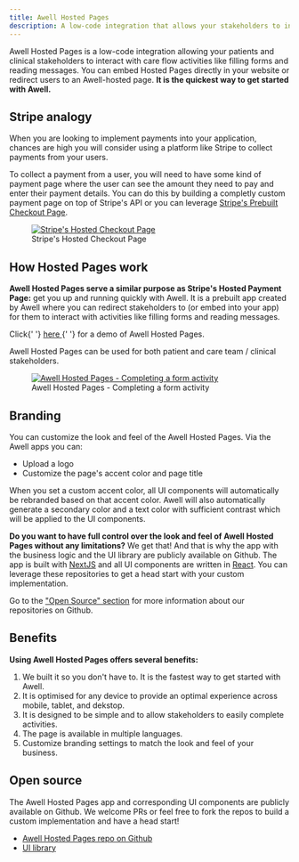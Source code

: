 ```yaml
---
title: Awell Hosted Pages
description: A low-code integration that allows your stakeholders to interact with pending activities in their care flows.
---
```


Awell Hosted Pages is a low-code integration allowing your patients and clinical stakeholders to interact with care flow activities like filling forms and reading messages. You can embed Hosted Pages directly in your website or redirect users to an Awell-hosted page. **It is the quickest way to get started with Awell.**

## Stripe analogy

When you are looking to implement payments into your application, chances are high you will consider using a platform like Stripe to collect payments from your users.

To collect a payment from a user, you will need to have some kind of payment page where the user can see the amount they need to pay and enter their payment details. You can do this by building a completly custom payment page on top of Stripe's API or you can leverage [Stripe's Prebuilt Checkout Page](https://stripe.com/en-gb-be/payments/checkout).

<figure className="w-full flex flex-col justify-center text-center">
  <a
    href="https://b.stripecdn.com/docs-statics-srv/assets/bd5ffc39f955d37bb53ef7d854ae4474.png"
    target="_blank"
    className="custom-link"
  >
    <img
      src="https://b.stripecdn.com/docs-statics-srv/assets/bd5ffc39f955d37bb53ef7d854ae4474.png"
      alt="Stripe's Hosted Checkout Page"
      className="w-full sm:w-10/12 mx-auto p-4 bg-white rounded-lg"
    />
  </a>
  <figcaption className="dark:text-slate-400 pt-1">
    Stripe's Hosted Checkout Page
  </figcaption>
</figure>

## How Hosted Pages work

**Awell Hosted Pages serve a similar purpose as Stripe's Hosted Payment Page:** get you up and running quickly with Awell. It is a prebuilt app created by Awell where you can redirect stakeholders to (or embed into your app) for them to interact with activities like filling forms and reading messages.

<Alert type="info" title="Try it out">
  <p>
    Click{' '}
    <a
      href="https://orchestration-stories.vercel.app/stories/hosted-pathway"
      title="Demo Awell Hosted Pages"
    >
      here
    </a>{' '}
    for a demo of Awell Hosted Pages.
  </p>
</Alert>

Awell Hosted Pages can be used for both patient and care team / clinical stakeholders.

<figure className="w-full flex flex-col justify-center text-center">
  <a
    href="https://res.cloudinary.com/da7x4rzl4/image/upload/v1673456657/Developer%20portal/awell-hosted-pages.png"
    target="_blank"
    className="custom-link"
  >
    <img
      src="https://res.cloudinary.com/da7x4rzl4/image/upload/v1673456657/Developer%20portal/awell-hosted-pages.png"
      alt="Awell Hosted Pages - Completing a form activity"
      className="w-full sm:w-11/12 mx-auto bg-white rounded-lg"
    />
  </a>
  <figcaption className="dark:text-slate-400 pt-1">
    Awell Hosted Pages - Completing a form activity
  </figcaption>
</figure>

## Branding

You can customize the look and feel of the Awell Hosted Pages. Via the Awell apps you can:

- Upload a logo
- Customize the page's accent color and page title

<Alert type="info" title="Setting a new accent color">
  <p>
    When you set a custom accent color, all UI components will automatically be
    rebranded based on that accent color. Awell will also automatically generate
    a secondary color and a text color with sufficient contrast which will be
    applied to the UI components.
  </p>
</Alert>

**Do you want to have full control over the look and feel of Awell Hosted Pages without any limitations?** We get that! And that is why the app with the business logic and the UI library are publicly available on Github. The app is built with [NextJS](https://nextjs.org/) and all UI components are written in [React](https://reactjs.org/). You can leverage these repositories to get a head start with your custom implementation.

Go to the ["Open Source" section](#open-source) for more information about our repositories on Github.

## Benefits

**Using Awell Hosted Pages offers several benefits:**

1. We built it so you don't have to. It is the fastest way to get started with Awell.
2. It is optimised for any device to provide an optimal experience across mobile, tablet, and dekstop.
3. It is designed to be simple and to allow stakeholders to easily complete activities.
4. The page is available in multiple languages.
5. Customize branding settings to match the look and feel of your business.

## Open source

The Awell Hosted Pages app and corresponding UI components are publicly available on Github. We welcome PRs or feel free to fork the repos to build a custom implementation and have a head start!

- [Awell Hosted Pages repo on Github](https://github.com/awell-health/hosted-pages)
- [UI library](https://developers.awellhealth.com/awell-orchestration/developer-tools/sdks/ui-library)
